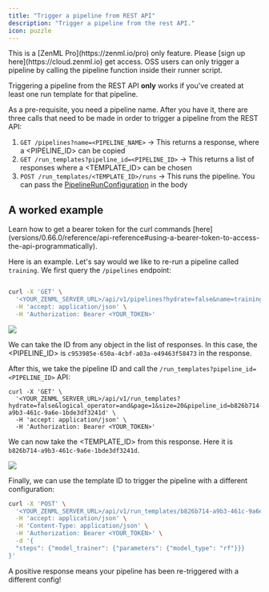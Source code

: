 ```yaml
---
title: "Trigger a pipeline from REST API"
description: "Trigger a pipeline from the rest API."
icon: puzzle
---
```


<Info>
  This is a [ZenML Pro](https://zenml.io/pro) only feature. Please [sign up here](https://cloud.zenml.io) get access. OSS users can only trigger a pipeline by calling the pipeline function inside their runner script.
</Info>

Triggering a pipeline from the REST API **only** works if you've created at least one run template for that pipeline.

As a pre-requisite, you need a pipeline name. After you have it, there are three calls that need to be made in order to trigger a pipeline from the REST API:

1. `GET /pipelines?name=<PIPELINE_NAME>` \-> This returns a response, where a \<PIPELINE_ID> can be copied
2. `GET /run_templates?pipeline_id=<PIPELINE_ID>` \-> This returns a list of responses where a \<TEMPLATE_ID> can be chosen
3. `POST /run_templates/<TEMPLATE_ID>/runs` \-> This runs the pipeline. You can pass the [PipelineRunConfiguration](https://sdkdocs.zenml.io/latest/core%5Fcode%5Fdocs/core-config/#zenml.config.pipeline%5Frun%5Fconfiguration.PipelineRunConfiguration) in the body

## A worked example

<Info>
  Learn how to get a bearer token for the curl commands [here](versions/0.66.0/reference/api-reference#using-a-bearer-token-to-access-the-api-programmatically).
</Info>

Here is an example. Let's say would we like to re-run a pipeline called `training`. We first query the `/pipelines` endpoint:


```Bash

curl -X 'GET' \
  '<YOUR_ZENML_SERVER_URL>/api/v1/pipelines?hydrate=false&name=training' \
  -H 'accept: application/json' \
  -H 'Authorization: Bearer <YOUR_TOKEN>'
```
<Frame caption="Identifying the pipeline ID
">
  <img src="/_assets/how-to/setting-up-a-project-repository/tp-1.png" />
</Frame>


We can take the ID from any object in the list of responses. In this case, the \<PIPELINE_ID> is `c953985e-650a-4cbf-a03a-e49463f58473` in the response.

After this, we take the pipeline ID and call the `/run_templates?pipeline_id=<PIPELINE_ID>` API:

```shell
curl -X 'GET' \
  '<YOUR_ZENML_SERVER_URL>/api/v1/run_templates?hydrate=false&logical_operator=and&page=1&size=20&pipeline_id=b826b714-a9b3-461c-9a6e-1bde3df3241d' \
  -H 'accept: application/json' \
  -H 'Authorization: Bearer <YOUR_TOKEN>'
```

We can now take the \<TEMPLATE_ID> from this response. Here it is `b826b714-a9b3-461c-9a6e-1bde3df3241d`.

<Frame caption="Identifying the template ID
">
  <img src="/_assets/how-to/setting-up-a-project-repository/tp-2.png" />
</Frame>

Finally, we can use the template ID to trigger the pipeline with a different configuration:

```Bash
curl -X 'POST' \
  '<YOUR_ZENML_SERVER_URL>/api/v1/run_templates/b826b714-a9b3-461c-9a6e-1bde3df3241d/runs' \
  -H 'accept: application/json' \
  -H 'Content-Type: application/json' \
  -H 'Authorization: Bearer <YOUR_TOKEN>' \
  -d '{
  "steps": {"model_trainer": {"parameters": {"model_type": "rf"}}}
}'
```

A positive response means your pipeline has been re-triggered with a different config!

<CardGroup>
 <Card title="Run Pipeline from Another" icon="diagram-project" href="/usage/pipelines/trigger-pipelines/trigger-a-pipeline-from-another" horizontal/> <Card title="Run Pipeline from Python Client" icon="python" href="/usage/pipelines/trigger-pipelines/trigger-a-pipeline-from-client" horizontal/> </CardGroup>
